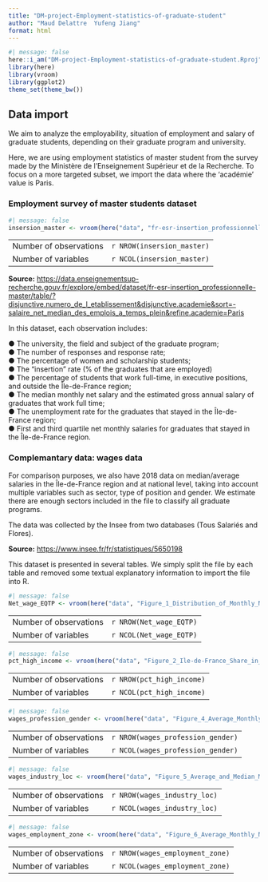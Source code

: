 ```yaml
---
title: "DM-project-Employment-statistics-of-graduate-student"
author: "Maud Delattre  Yufeng Jiang"
format: html
---
```



```r
#| message: false
here::i_am("DM-project-Employment-statistics-of-graduate-student.Rproj")
library(here)
library(vroom)
library(ggplot2)
theme_set(theme_bw())
```

## Data import


We aim to analyze the employability, situation of employment and salary of graduate students, depending on their graduate program and university.

Here, we are using employment statistics of master student from the survey made by the Ministère de l'Enseignement Supérieur et de la Recherche. To focus on a more targeted subset, we import the data where the 'académie' value is Paris.

### Employment survey of master students dataset
```r
#| message: false
insersion_master <- vroom(here("data", "fr-esr-insertion_professionnelle-master.csv"))
```

|                        |                            |
|------------------------|----------------------------|
| Number of observations | `r NROW(insersion_master)` |
| Number of variables    | `r NCOL(insersion_master)` |

**Source:** <u>https://data.enseignementsup-recherche.gouv.fr/explore/embed/dataset/fr-esr-insertion_professionnelle-master/table/?disjunctive.numero_de_l_etablissement&disjunctive.academie&sort=-salaire_net_median_des_emplois_a_temps_plein&refine.academie=Paris</u>

In this dataset, each observation includes: 

**●** The university, the field and subject of the graduate program; <br>
**●** The number of responses and response rate;<br>
**●** The percentage of women and scholarship students; <br>
**●** The "insertion" rate (% of the graduates that are employed)<br>
**●** The percentage of students that work full-time, in executive positions, and outside the Île-de-France region;<br>
**●** The median monthly net salary and the estimated gross annual salary of graduates that work full time;<br>
**●** The unemployment rate for the graduates that stayed in the ÎIe-de-France region; <br>
**●** First and third quartile net monthly salaries for graduates that stayed in the Île-de-France region. <br>


### Complemantary data: wages data

For comparison purposes, we also have 2018 data on median/average salaries in the Île-de-France region and at national level, taking into account multiple variables such as sector, type of position and gender. We estimate there are enough sectors included in the file to classify all graduate programs. 

The data was collected by the Insee from two databases (Tous Salariés and Flores).<br>

**Source:** <u>https://www.insee.fr/fr/statistiques/5650198</u>

This dataset is presented in several tables. We simply split the file by each table and removed some textual explanatory information to import the file into R.

```r
#| message: false
Net_wage_EQTP <- vroom(here("data", "Figure_1_Distribution_of_Monthly_Net_Wages_in_Ile-de-France_and_France_EQTP.csv"))
```

|                        |                         |
|------------------------|-------------------------|
| Number of observations | `r NROW(Net_wage_EQTP)` |
| Number of variables    | `r NCOL(Net_wage_EQTP)` |

```r
#| message: false
pct_high_income <- vroom(here("data", "Figure_2_Ile-de-France_Share_in_High_Incomes_High_Wealth_and_High_Wages.csv"))
```

|                        |                           |
|------------------------|---------------------------|
| Number of observations | `r NROW(pct_high_income)` |
| Number of variables    | `r NCOL(pct_high_income)` |

```r
#| message: false
wages_profession_gender <- vroom(here("data", "Figure_4_Average_Monthly_Net_Wages_EQTP_by_Socio-Professional_Category_and_Gender.csv"))
```
|                        |                                   |
|------------------------|-----------------------------------|
| Number of observations | `r NROW(wages_profession_gender)` |
| Number of variables    | `r NCOL(wages_profession_gender)` |

```r
#| message: false
wages_industry_loc <- vroom(here("data", "Figure_5_Average_and_Median_Monthly_Net_Wages_by_Industry.csv"))
```
|                        |                              |
|------------------------|------------------------------|
| Number of observations | `r NROW(wages_industry_loc)` |
| Number of variables    | `r NCOL(wages_industry_loc)` |

```r
#| message: false
wages_employment_zone <- vroom(here("data", "Figure_6_Average_Monthly_Net_Wages_EQTP_in_Ile-de-France_by_Employment_Zone_and_EPT.csv"))
```
|                        |                                 |
|------------------------|---------------------------------|
| Number of observations | `r NROW(wages_employment_zone)` |
| Number of variables    | `r NCOL(wages_employment_zone)` |